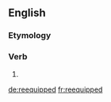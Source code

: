 ==English==

===Etymology===
{{confix|re|equip|ed|alt2=equip(p)}}

===Verb===
{{en-verb form}}

# {{en-past of|reequip}}

[[de:reequipped]]
[[fr:reequipped]]